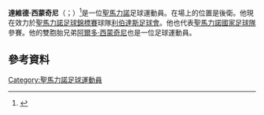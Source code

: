 '''達維德·西蒙奇尼'''（{{lang-it|Davide Simoncini}}；{{bd|1986年|8月30日}}）<ref>{{FIFA player|299475|Davide Simoncini}}</ref>是一位[[聖馬力諾|聖馬力諾]]足球運動員。在場上的位置是後衛。他現在效力於[[聖馬力諾足球錦標賽|聖馬力諾足球錦標賽]]球隊[[利伯達斯足球會|利伯達斯足球會]]。他也代表[[聖馬力諾國家足球隊|聖馬力諾國家足球隊]]參賽。他的雙胞胎兄弟[[阿爾多·西蒙奇尼|阿爾多·西蒙奇尼]]也是一位足球運動員。
==參考資料==
{{Reflist}}

{{DEFAULTSORT: Simoncini, Davide}}
[[Category:聖馬力諾足球運動員|Category:聖馬力諾足球運動員]]